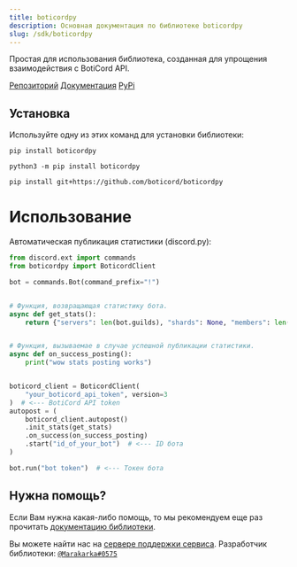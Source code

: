 ```yaml
---
title: boticordpy
description: Основная документация по библиотеке boticordpy
slug: /sdk/boticordpy
---
```


Простая для использования библиотека, созданная для упрощения взаимодействия с BotiCord API.

[Репозиторий](https://github.com/boticord/boticordpy)
[Документация](https://py.boticord.top)
[PyPi](https://pypi.org/project/boticordpy/)


## Установка

Используйте одну из этих команд для установки библиотеки:

```
pip install boticordpy
```

```
python3 -m pip install boticordpy
```

```
pip install git+https://github.com/boticord/boticordpy
```

# Использование
Автоматическая публикация статистики (discord.py):

```python
from discord.ext import commands
from boticordpy import BoticordClient

bot = commands.Bot(command_prefix="!")


# Функция, возвращающая статистику бота.
async def get_stats():
    return {"servers": len(bot.guilds), "shards": None, "members": len(bot.users)}


# Функция, вызываемае в случае успешной публикации статистики.
async def on_success_posting():
    print("wow stats posting works")


boticord_client = BoticordClient(
    "your_boticord_api_token", version=3
)  # <--- BotiCord API token
autopost = (
    boticord_client.autopost()
    .init_stats(get_stats)
    .on_success(on_success_posting)
    .start("id_of_your_bot")  # <--- ID бота
)

bot.run("bot token")  # <--- Токен бота
```

## Нужна помощь?

Если Вам нужна какая-либо помощь, то мы рекомендуем еще раз прочитать [документацию библиотеки](https://py.boticord.top/).

Вы можете найти нас на [сервере поддержки сервиса](https://boticord.top/discord).
Разработчик библиотеки: [`@Marakarka#0575`](https://boticord.top/profile/585766846268047370)
